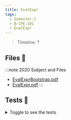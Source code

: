 ```yaml
---
title: EvalExpr
tags:
  - Semester-1
  - B-CPE-101
  - EvalExpr
---
```

> Timeline: ?


## Files 📂

:::note 2020 Subject and Files
- [EvalExprBootstrap.pdf](https://github.com/Studio-17/Epitech-Subjects/raw/main/Semester-1/B-CPE-101/EvalExpr/EvalExprBootstrap.pdf)
- [EvalExpr.pdf](https://github.com/Studio-17/Epitech-Subjects/raw/main/Semester-1/B-CPE-101/EvalExpr/EvalExpr.pdf)
:::

## Tests 🤖
<details>
  <summary>Toggle to see the tests</summary>
  <div>
Yo
  </div>
</details>

